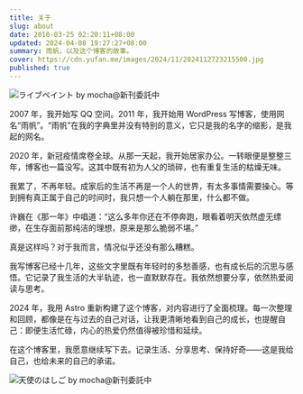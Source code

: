```yaml
---
title: 关于
slug: about
date: 2010-03-25 02:20:11+08:00
updated: 2024-04-08 19:27:27+08:00
summary: 雨帆，以及这个博客的故事。
cover: https://cdn.yufan.me/images/2024/11/2024112723215500.jpg
published: true
---
```


![ライブペイント by mocha@新刊委託中](https://cdn.yufan.me/images/2024/11/2024112723242700.jpg)

<MusicPlayer id={722055} />

2007 年，我开始写 QQ 空间。2011 年，我开始用 WordPress 写博客，使用网名“雨帆”。“雨帆”在我的字典里并没有特别的意义，它只是我的名字的缩影，是我起的网名。

2020 年，新冠疫情席卷全球。从那一天起，我开始居家办公。一转眼便是整整三年，博客也一篇没写。这其中既有初为人父的琐碎，也有重复生活的枯燥无味。

我累了，不再年轻。成家后的生活不再是一个人的世界，有太多事情需要操心。等到拥有真正属于自己的时间时，我只想一个人躺在那里，什么都不做。

许巍在《那一年》中唱道：“这么多年你还在不停奔跑，眼看着明天依然虚无缥缈，在生存面前那纯洁的理想，原来是那么脆弱不堪。”

真是这样吗？对于我而言，情况似乎还没有那么糟糕。

我写博客已经十几年，这些文字里既有年轻时的多愁善感，也有成长后的沉思与感悟。它记录了我生活的大半轨迹，也一直默默存在。我依然想要分享，依然热爱阅读与思考。

2024 年，我用 Astro 重新构建了这个博客，对内容进行了全面梳理。每一次整理和回顾，都像是在与过去的自己对话，让我更清晰地看到自己的成长，也提醒自己：即便生活忙碌，内心的热爱仍然值得被珍惜和延续。

在这个博客里，我愿意继续写下去。记录生活、分享思考、保持好奇——这是我给自己，也给未来的自己的承诺。

![天使のはしご by mocha@新刊委託中](https://cdn.yufan.me/images/2024/11/2024112723270800.jpg)
